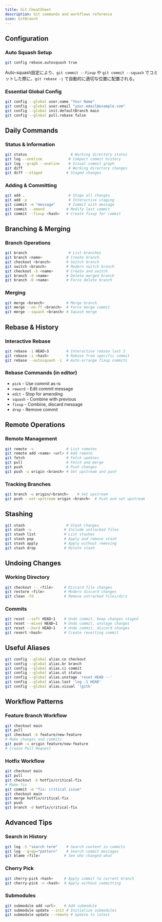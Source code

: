 ```yaml
---
title: Git CheatSheet
description: Git commands and workflows reference
icon: GitBranch
---
```


## Configuration

### Auto Squash Setup
```bash
git config rebase.autosquash true
```
Auto-squash設定により、`git commit --fixup` や `git commit --squash` でコミットした際に、`git rebase -i` で自動的に適切な位置に配置される。

### Essential Global Config
```bash
git config --global user.name "Your Name"
git config --global user.email "your.email@example.com"
git config --global init.defaultBranch main
git config --global pull.rebase false
```

## Daily Commands

### Status & Information
```bash
git status                    # Working directory status
git log --oneline            # Compact commit history
git log --graph --oneline    # Visual commit graph
git diff                     # Working directory changes
git diff --staged           # Staged changes
```

### Adding & Committing
```bash
git add .                    # Stage all changes
git add -p                   # Interactive staging
git commit -m "message"      # Commit with message
git commit --amend          # Modify last commit
git commit --fixup <hash>   # Create fixup for commit
```

## Branching & Merging

### Branch Operations
```bash
git branch                   # List branches
git branch <name>           # Create branch
git checkout <branch>       # Switch branch
git switch <branch>         # Modern switch branch
git checkout -b <name>      # Create and switch
git branch -d <name>        # Delete merged branch
git branch -D <name>        # Force delete branch
```

### Merging
```bash
git merge <branch>          # Merge branch
git merge --no-ff <branch>  # Force merge commit
git merge --squash <branch> # Squash merge
```

## Rebase & History

### Interactive Rebase
```bash
git rebase -i HEAD~3        # Interactive rebase last 3
git rebase -i <hash>        # Rebase from specific commit
git rebase --autosquash -i  # Auto-arrange fixup commits
```

### Rebase Commands (in editor)
- `pick` - Use commit as-is
- `reword` - Edit commit message
- `edit` - Stop for amending
- `squash` - Combine with previous
- `fixup` - Combine, discard message
- `drop` - Remove commit

## Remote Operations

### Remote Management
```bash
git remote -v               # List remotes
git remote add <name> <url> # Add remote
git fetch                   # Fetch updates
git pull                    # Fetch and merge
git push                    # Push changes
git push -u origin <branch> # Set upstream and push
```

### Tracking Branches
```bash
git branch -u origin/<branch>    # Set upstream
git push --set-upstream origin <branch>  # Push and set upstream
```

## Stashing

```bash
git stash                   # Stash changes
git stash -u               # Include untracked files
git stash list             # List stashes
git stash pop              # Apply and remove stash
git stash apply            # Apply without removing
git stash drop             # Delete stash
```

## Undoing Changes

### Working Directory
```bash
git checkout -- <file>     # Discard file changes
git restore <file>         # Modern discard changes
git clean -fd              # Remove untracked files/dirs
```

### Commits
```bash
git reset --soft HEAD~1    # Undo commit, keep changes staged  
git reset --mixed HEAD~1   # Undo commit, unstage changes
git reset --hard HEAD~1    # Undo commit, discard changes
git revert <hash>          # Create reverting commit
```

## Useful Aliases

```bash
git config --global alias.co checkout
git config --global alias.br branch  
git config --global alias.ci commit
git config --global alias.st status
git config --global alias.unstage 'reset HEAD --'
git config --global alias.last 'log -1 HEAD'
git config --global alias.visual '!gitk'
```

## Workflow Patterns

### Feature Branch Workflow
```bash
git checkout main
git pull
git checkout -b feature/new-feature
# Make changes and commits
git push -u origin feature/new-feature
# Create Pull Request
```

### Hotfix Workflow  
```bash
git checkout main
git pull
git checkout -b hotfix/critical-fix
# Make fix
git commit -m "fix: critical issue"
git checkout main
git merge hotfix/critical-fix
git push
git branch -d hotfix/critical-fix
```

## Advanced Tips

### Search in History
```bash
git log -S "search term"    # Search content in commits
git log --grep="pattern"    # Search commit messages
git blame <file>           # See who changed what
```

### Cherry Pick
```bash
git cherry-pick <hash>     # Apply commit to current branch
git cherry-pick -n <hash>  # Apply without committing
```

### Submodules
```bash
git submodule add <url>    # Add submodule
git submodule update --init # Initialize submodules
git submodule update --remote # Update to latest
```